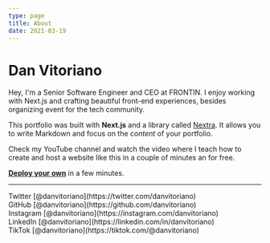 ```yaml
---
type: page
title: About
date: 2021-03-19
---
```


# Dan Vitoriano

Hey, I'm a Senior Software Engineer and CEO at FRONTIN. I enjoy working with Next.js and crafting beautiful front-end experiences, besides organizing event for the tech community.

This portfolio was built with **Next.js** and a library called [Nextra](https://nextra.vercel.app/). It allows you to write Markdown and focus on the _content_ of your portfolio.

Check my YouTube channel and watch the video where I teach how to create and host a website like this in a couple of minutes an for free.

[**Deploy your own**](https://vercel.com/new/git/external?repository-url=https://github.com/vercel-solutions/nextjs-portfolio-starter&project-name=portfolio&repository-name=portfolio) in a few minutes.

---

<div>
  Twitter [@danvitoriano](https://twitter.com/danvitoriano)
  <br />
  GitHub [@danvitoriano](https://github.com/danvitoriano)
  <br />
  Instagram [@danvitoriano](https://instagram.com/danvitoriano)
  <br />
  LinkedIn [@danvitoriano](https://linkedin.com/in/danvitoriano)
  <br />
  TikTok [@danvitoriano](https://tiktok.com/@danvitoriano)
  <br />
</div>
